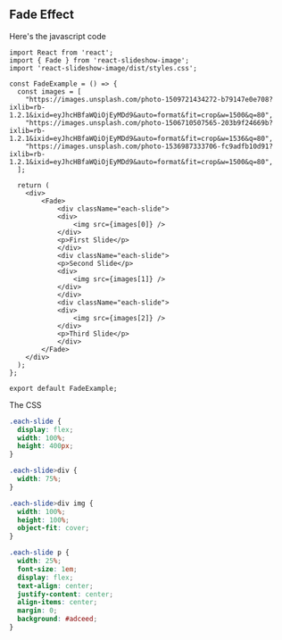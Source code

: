 
## Fade Effect

Here's the javascript code
```tsx
import React from 'react';
import { Fade } from 'react-slideshow-image';
import 'react-slideshow-image/dist/styles.css';

const FadeExample = () => {
  const images = [
    "https://images.unsplash.com/photo-1509721434272-b79147e0e708?ixlib=rb-1.2.1&ixid=eyJhcHBfaWQiOjEyMDd9&auto=format&fit=crop&w=1500&q=80",
    "https://images.unsplash.com/photo-1506710507565-203b9f24669b?ixlib=rb-1.2.1&ixid=eyJhcHBfaWQiOjEyMDd9&auto=format&fit=crop&w=1536&q=80",
    "https://images.unsplash.com/photo-1536987333706-fc9adfb10d91?ixlib=rb-1.2.1&ixid=eyJhcHBfaWQiOjEyMDd9&auto=format&fit=crop&w=1500&q=80",
  ];

  return (
    <div>
        <Fade>
            <div className="each-slide">
            <div>
                <img src={images[0]} />
            </div>
            <p>First Slide</p>
            </div>
            <div className="each-slide">
            <p>Second Slide</p>
            <div>
                <img src={images[1]} />
            </div>
            </div>
            <div className="each-slide">
            <div>
                <img src={images[2]} />
            </div>
            <p>Third Slide</p>
            </div>
        </Fade>
    </div>
  );
};

export default FadeExample;
```

The CSS
```css
.each-slide {
  display: flex;
  width: 100%;
  height: 400px;
}

.each-slide>div {
  width: 75%;
}

.each-slide>div img {
  width: 100%;
  height: 100%;
  object-fit: cover;
}

.each-slide p {
  width: 25%;
  font-size: 1em;
  display: flex;
  text-align: center;
  justify-content: center;
  align-items: center;
  margin: 0;
  background: #adceed;
}
```

<Canvas>
    <Story id='examples-fade--default' />
</Canvas>

<ArgsTable of={Fade} />
